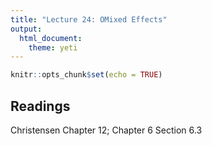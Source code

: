 ```yaml
---
title: "Lecture 24: OMixed Effects"
output: 
  html_document:
    theme: yeti
---
```


```r
knitr::opts_chunk$set(echo = TRUE)
```


## Readings

Christensen Chapter 12; Chapter 6 Section 6.3


    
